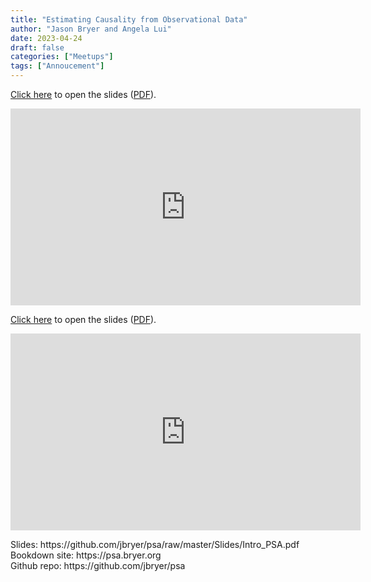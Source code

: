 ```yaml
---
title: "Estimating Causality from Observational Data"
author: "Jason Bryer and Angela Lui"
date: 2023-04-24
draft: false
categories: ["Meetups"]
tags: ["Annoucement"]
---
```



[Click here](/slides/Intro_PSA.html#1) to open the slides ([PDF](/slides/Intro_PSA.pdf)).

<iframe width="560" height="315" src="https://www.youtube.com/embed/Rq_od5KwqEA" title="YouTube video player" frameborder="0" allow="accelerometer; autoplay; clipboard-write; encrypted-media; gyroscope; picture-in-picture" allowfullscreen></iframe>

<!--more-->

[Click here](/slides/Intro_PSA.html#1) to open the slides ([PDF](/slides/Intro_PSA.pdf)).

<iframe width="560" height="315" src="https://www.youtube.com/embed/Rq_od5KwqEA" title="YouTube video player" frameborder="0" allow="accelerometer; autoplay; clipboard-write; encrypted-media; gyroscope; picture-in-picture" allowfullscreen></iframe>

Slides: https://github.com/jbryer/psa/raw/master/Slides/Intro_PSA.pdf <br/>
Bookdown site: https://psa.bryer.org <br/>
Github repo: https://github.com/jbryer/psa

